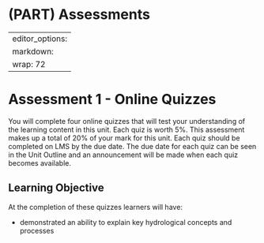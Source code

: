 # (PART) Assessments {.unnumbered}

---
editor_options: 
  markdown: 
    wrap: 72
---

# Assessment 1 - Online Quizzes {#A1_1 .unnumbered}

You will complete four online quizzes that will test your understanding
of the learning content in this unit. Each quiz is worth 5%. This
assessment makes up a total of 20% of your mark for this unit. Each quiz
should be completed on LMS by the due date. The due date for each quiz
can be seen in the Unit Outline and an announcement will be made when
each quiz becomes available.

## Learning Objective {.unnumbered}

At the completion of these quizzes learners will have:

-   demonstrated an ability to explain key hydrological concepts and
    processes
